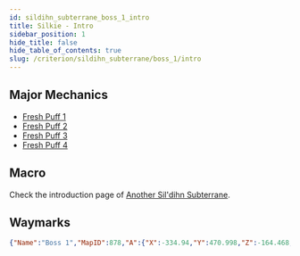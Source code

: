 ```yaml
---
id: sildihn_subterrane_boss_1_intro
title: Silkie - Intro
sidebar_position: 1
hide_title: false
hide_table_of_contents: true
slug: /criterion/sildihn_subterrane/boss_1/intro
---
```


<KittenAsset path='ass/boss1/boss1_banner.png' wrapper='div' width='50%' />


## Major Mechanics

- [Fresh Puff 1](/criterion/sildihn_subterrane/boss_1/fresh_puff_1)
- [Fresh Puff 2](/criterion/sildihn_subterrane/boss_1/fresh_puff_2)
- [Fresh Puff 3](/criterion/sildihn_subterrane/boss_1/fresh_puff_3)
- [Fresh Puff 4](/criterion/sildihn_subterrane/boss_1/fresh_puff_4)

## Macro

Check the introduction page of [Another Sil'dihn Subterrane](/criterion/sildihn_subterrane/intro).

## Waymarks

```json
{"Name":"Boss 1","MapID":878,"A":{"X":-334.94,"Y":470.998,"Z":-164.468,"ID":0,"Active":true},"B":{"X":-325.036,"Y":470.998,"Z":-155.07,"ID":1,"Active":true},"C":{"X":-334.91,"Y":470.998,"Z":-145.132,"ID":2,"Active":true},"D":{"X":-345.032,"Y":470.998,"Z":-155.218,"ID":3,"Active":true},"One":{"X":-344.979,"Y":470.998,"Z":-164.902,"ID":4,"Active":true},"Two":{"X":-324.98,"Y":470.998,"Z":-164.992,"ID":5,"Active":true},"Three":{"X":-325.131,"Y":470.998,"Z":-144.861,"ID":6,"Active":true},"Four":{"X":-344.89,"Y":470.998,"Z":-145.089,"ID":7,"Active":true}}
```

<KittenAsset path='ass/boss1/boss1_waymark.png' wrapper='div' />